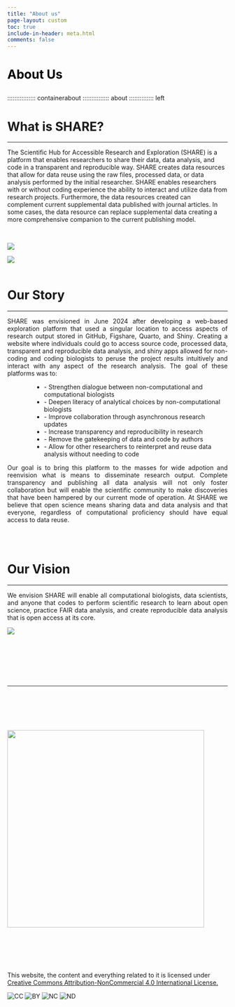 ```yaml
---
title: "About us"
page-layout: custom
toc: true
include-in-header: meta.html
comments: false
---
```


::: header_about
<h1 style="color: black;">

About Us

</h1>
:::

:::::::::::::::: containerabout
::::::::::::::: about
:::::::::::::: left
<h1><script src="https://cdn.lordicon.com/lordicon.js"></script>
<lord-icon
    src="https://cdn.lordicon.com/apnaokeo.json"
    trigger="loop"
    colors="primary:#911710,secondary:#ffffff,tertiary:#9cf4df,quaternary:#faddd1"
    style="width:80px;height:80px">
</lord-icon>
What is SHARE?
</h1>

<hr>

<p style="text-align: justify;">

The Scientific Hub for Accessible Research and Exploration (SHARE) is a platform that enables researchers to share their data, data analysis, and code in a transparent and reproducible way. SHARE creates data resources that allow for data reuse using the raw files, processed data, or data analysis performed by the initial researcher. SHARE enables researchers with or without coding experience the ability to interact and utilize data from research projects. Furthermore, the data resources created can complement current supplemental data published with journal articles. In some cases, the data resource can replace supplemental data creating a more comprehensive companion to the current publishing model.

</p>

</br>

</div>

::: right
<img src="images/AdobeStock_ourstory.png"/>
:::

::: clear
:::

</div>

```{=html}

<div class="containerabout2">
  <div class="about2">
    <div class="left2">
      <img src="images/AdobeStock_vision2.png">
    </div>
    <div class="right2">
      <br>
      <h1>
<script src="https://cdn.lordicon.com/lordicon.js"></script>
<lord-icon
    src="https://cdn.lordicon.com/nzwkwnsr.json"
    trigger="in"
    delay="1500"
    state="in-reveal"
    colors="primary:#f4b69c,secondary:#f24c00,tertiary:#c69cf4,quaternary:#911710,quinary:#4bb3fd,senary:#913710,septenary:#ebe6ef"
    style="width:80px;height:80px">
</lord-icon>
        Our Story
      </h1>
      <hr>
<p style = "text-align: justify;">
SHARE was envisioned in June 2024 after developing a web-based exploration platform that used a singular location to access aspects of research output stored in GitHub, Figshare, Quarto, and Shiny. Creating a website where individuals could go to access source code, processed data, transparent and reproducible data analysis, and shiny apps allowed for non-coding and coding biologists to peruse the project results intuitively and interact with any aspect of the research analysis. The goal of these platforms was to:
</p>

<ul style = "margin-left:60px;" style = "text-align: justify;">
<li>- Strengthen dialogue between non-computational and computational biologists</li>
<li>- Deepen literacy of analytical choices by non-computational biologists</li>
<li>- Improve collaboration through asynchronous research updates</li>
<li>- Increase transparency and reproducibility in research</li>
<li>- Remove the gatekeeping of data and code by authors</li>
<li>- Allow for other researchers to reinterpret and reuse data analysis without needing to code</li>
</ul>
</p>

<p style = "text-align: justify;">
Our goal is to bring this platform to the masses for wide adpotion and reenvision what is means to disseminate research output. Complete transparency and publishing all data analysis will not only foster collaboration but will enable the scientific community to make discoveries that have been hampered by our current mode of operation. At SHARE we believe that open science means sharing data and data analysis and that everyone, regardless of computational proficiency should have equal access to data reuse.
</p>

    </div>
  </div>
</div>

</br>

<div class="containerabout3">
  <div class="about3">
    <div class="left3">
      <br>
      <h1>
<script src="https://cdn.lordicon.com/lordicon.js"></script>
<lord-icon
    src="https://cdn.lordicon.com/uqztelgy.json"
    trigger="in"
    delay="1500"
    state="in-reveal"
    colors="primary:#d1faf0,secondary:#1663c7,tertiary:#e8308c"
    style="width:80px;height:80px">
</lord-icon>
        Our Vision
      </h1>
      <hr>
      <p style="text-align: justify;">We envision SHARE will enable all computational biologists, data scientists, and anyone that codes to perform scientific research to learn about open science, practice FAIR data analysis, and create reproducible data analysis that is open access at its core. </p>
      
    </div>
    <div class="right3">
      <img src="images/AdobeStock_share.png">
    </div>
  </div>
</div>

</br>

<!-- <div class="containerabout4"> -->
<!--   <div class="about4"> -->
<!--     <div class="left4"> -->
<!--       <br> -->
<!--       <h1> -->
<!-- <lord-icon -->
<!--     src="https://cdn.lordicon.com/sglcptvj.json" -->
<!--     trigger="loop" -->
<!--     delay="250" -->
<!--     style="width:60px;height:60px"> -->
<!-- </lord-icon> -->
<!--         Our Team -->
<!--       </h1> -->
<!--       <hr> -->

<!-- <p style="text-align: justify;">At SHARE we believe that open science means sharing data and data analysis and that everyone, regardless of computational proficiency should have equal access to data reuse.

the Hertie Coding Club, we think that everyone can learn how to code. We want that everyone feel accepted and valued at the club. It doesn't matter what you do, where you come from or how much do you know- we're here to support you.</p> -->

<!--       <p style="text-align: justify;">We want everyone to learn and benefit from our events and resources, so we always make sure we offer tools for different skill levels. We believe that diversity and inclusion are essential in driving creativity, and we strive to create a culture that values and celebrates these principles within the Hertie Coding Club. </p> -->

<!--     </div> -->
<!--     <div class="right4"> -->
<!--       <img src="images/Pictures HCC/event2.jpeg"> -->
<!--     </div> -->
<!--   </div> -->
<!-- </div> -->

<!-- </br> -->

<!-- <div class="containerabout5"> -->
<!--   <div class="about5"> -->
<!--     <div class="left5"> -->
<!--  <h1> -->
<!-- <lord-icon -->
<!--     src="https://cdn.lordicon.com/fpjgsroh.json" -->
<!--     trigger="loop" -->
<!--     delay="250" -->
<!--     style="width:60px;height:60px"> -->
<!-- </lord-icon> -->
<!--         Data Science Lab -->
<!--       </h1> -->
<!--       <hr> -->
<!--       <p style="text-align: justify;"> We partenered with The Hertie School Data Science Lab. This lab is a research and training hub that tackles societal challenges with computational and data-intensive methods. -->
<!-- Their mission is to foster, advance and promote excellence in data science research, education and application to enable better decision-making for the common good. The Hertie School Data Science Lab will leverage and amplify breakthroughs in data science and artificial intelligence (AI) to tackle major societal problems.</p> -->
<!--     </div> -->
<!--     <div class="right5"> -->
<!--       <img src="images/DSL.jpg"> -->
<!--     </div> -->
<!--     <div class="clear"></div> -->
<!--   </div> -->
<!-- </div> -->


<!-- </br> -->

<!-- <div class="final_layout_container"> -->

<!-- <center> -->

<!-- <div class="image" style="margin-top:100px;"> -->
<!-- <img src="images/SHARE_logo.png"> -->
<!--   </div> -->
<!-- <div class="image_mob" style="margin-top:100px;"> -->
<!-- <img src="images/SHARE_logo.png"> -->
<!--   </div> -->

<!-- </center> -->

<!-- </div> -->
```

```{=html}

<script src="https://cdn.lordicon.com/ritcuqlt.js"></script>

<script>
  const aboutUs = document.querySelector('.about');
  const section2 = document.querySelector('.about2');
  const section3 = document.querySelector('.about3'); // Added third section
  const section4 = document.querySelector('.about4'); // Added third section
  const section5 = document.querySelector('.about5'); // Added third section
  const image_about = document.querySelector('.final_layout_container'); // Added third section
  window.addEventListener('scroll', () => {
    if (isElementInViewport(aboutUs)) {
      aboutUs.classList.add('show');
    }
    if (isElementInViewport(section2)) {
      section2.classList.add('show');
    }
    if (isElementInViewport(section3)) { // Added condition for third section
      section3.classList.add('show');
    }
    if (isElementInViewport(section4)) { // Added condition for third section
      section4.classList.add('show');
    }
    if (isElementInViewport(section5)) { // Added condition for third section
      section5.classList.add('show');
    }
    if (isElementInViewport(section5)) { // Added condition for third section
      image_about.classList.add('show');
    }
  });

  function isElementInViewport(element) {
    const rect = element.getBoundingClientRect();
    const windowHeight = (window.innerHeight || document.documentElement.clientHeight);
    const windowWidth = (window.innerWidth || document.documentElement.clientWidth);

    return (
      (rect.top <= windowHeight && rect.bottom >= 0) &&
      (rect.left <= windowWidth && rect.right >= 0)
    );
  }
  
</script>

```

<hr class="sep-2-f" style="margin-top: 100px;"/>

::::::: {style="margin-top: 100px; margin-bottom:100px"}
:::::: grid
::: g-col-3
<!-- ![](images/SHARE_title.png){width="150" fig-align="center"} -->
:::

::: g-col-6
![](images/SHARE_logo.png){width="450" fig-align="center"}
:::

::: g-col-3
<!-- ![](images/SHARE_logo.png){width="150" fig-align="center"} -->
:::
::::::
:::::::

:::::: {.container-footer3 style="margin-bottom: -100px; height:200px;"}
::::: layout_footer
This website, the content and everything related to it is licensed under <a href="https://creativecommons.org/licenses/by-nc/4.0/" target="_blank"> Creative Commons Attribution-NonCommercial 4.0 International License.</a>

:::: cc-icons-row
::: cc-icons-row
<img src="_site/images/cc/cc.svg" alt="CC" class="cc-icon"/> <img src="_site/images/cc/by.svg" alt="BY" class="cc-icon"/> <img src="_site/images/cc/nc.svg" alt="NC" class="cc-icon"/> <img src="_site/images/cc/nd.svg" alt="ND" class="cc-icon"/>
:::
::::
:::::
::::::

